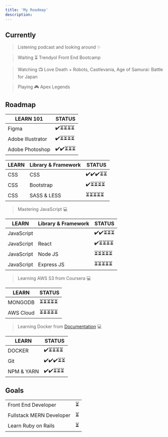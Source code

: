 ```yaml
---
title: 'My Roadmap'
description: 
---
```


## Currently

>  Listening podcast and looking around ✨

>  Waiting ⏳ Trendyol Front End Bootcamp 

>  Watching 📺 Love Death + Robots, Castlevania, Age of Samurai: Battle for Japan

>  Playing 🎮 Apex Legends



## Roadmap

| LEARN 101              | STATUS  | 
| ---------------------  |-------- |
| Figma              | ✔️⏳⏳⏳⏳  |
| Adobe Illustrator | ✔️⏳⏳⏳⏳  |
| Adobe Photoshop | ✔️✔️⏳⏳⏳  |


| LEARN       | Library & Framework   | STATUS  | 
| ----------  | ----------------------|-------- |
| CSS         | CSS                   | ✔️✔️✔️⏳⏳    |
| CSS         | Bootstrap             | ✔️⏳⏳⏳⏳  |
| CSS         | SASS & LESS              | ⏳⏳⏳⏳⏳  |

>  Mastering JavaScript 💻

| LEARN              |  Library & Framework    | STATUS  | 
| -----------        | ------------------------|-------- |
| JavaScript         |                         | ✔️✔️⏳⏳⏳ |
| JavaScript         |     React               | ✔️⏳⏳⏳⏳  |
| JavaScript         |     Node JS             | ⏳⏳⏳⏳⏳  |
| JavaScript         |     Express JS          | ⏳⏳⏳⏳⏳  |


>  Learning AWS S3 from Coursera 💻

| LEARN       | STATUS  | 
| ----------  |-------- |
| MONGODB     | ⏳⏳⏳⏳⏳  |
| AWS Cloud   | ⏳⏳⏳⏳⏳  |

>  Learning Docker from [Documentation](https://docs.docker.com/) 💻

| LEARN       | STATUS  | 
| ----------  |-------- |
| DOCKER     | ✔️⏳⏳⏳⏳  |
| Git   | ✔️✔️✔️⏳⏳  |
| NPM & YARN   | ✔️✔️⏳⏳⏳  |


## Goals

|      |   | 
| ----------  |-------- |
| Front End Developer           | ⏳  |
| Fullstack MERN Developer      | ⏳  |
| Learn Ruby on Rails           | ⏳  |



